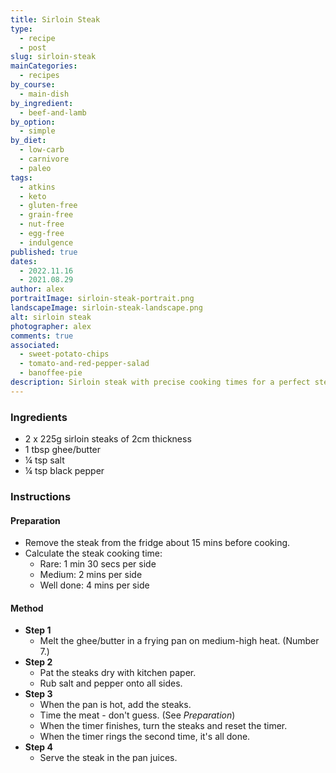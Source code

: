 ```yaml
---
title: Sirloin Steak
type:
  - recipe
  - post
slug: sirloin-steak
mainCategories:
  - recipes
by_course:
  - main-dish
by_ingredient:
  - beef-and-lamb
by_option:
  - simple
by_diet:
  - low-carb
  - carnivore
  - paleo
tags:
  - atkins
  - keto
  - gluten-free
  - grain-free
  - nut-free
  - egg-free
  - indulgence
published: true
dates:
  - 2022.11.16
  - 2021.08.29
author: alex
portraitImage: sirloin-steak-portrait.png
landscapeImage: sirloin-steak-landscape.png
alt: sirloin steak
photographer: alex
comments: true
associated:
  - sweet-potato-chips
  - tomato-and-red-pepper-salad
  - banoffee-pie
description: Sirloin steak with precise cooking times for a perfect steak. Medium for me, rare for Carl.
---
```


<Ingredients>

### Ingredients

- 2 x 225g sirloin steaks of 2cm thickness
- 1 tbsp ghee/butter
- ¼ tsp salt
- ¼ tsp black pepper

</Ingredients>

<Instructions>

### Instructions

#### Preparation

- Remove the steak from the fridge about 15 mins before cooking.
- Calculate the steak cooking time:
  - Rare: 1 min 30 secs per side
  - Medium: 2 mins per side
  - Well done: 4 mins per side

#### Method

- **Step 1**
  - Melt the ghee/butter in a frying pan on medium-high heat. (Number 7.)
- **Step 2**
  - Pat the steaks dry with kitchen paper.
  - Rub salt and pepper onto all sides.
- **Step 3**
  - When the pan is hot, add the steaks.
  - Time the meat - don't guess. (See _Preparation_)
  - When the timer finishes, turn the steaks and reset the timer.
  - When the timer rings the second time, it's all done.
- **Step 4**
  - Serve the steak in the pan juices.

</Instructions>
